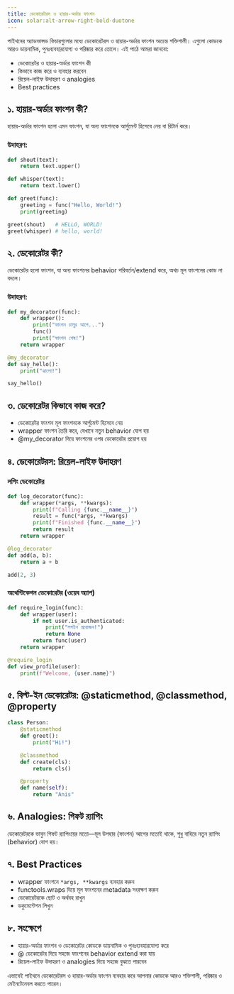 ```yaml
---
title: ডেকোরেটরস ও হায়ার-অর্ডার ফাংশন
icon: solar:alt-arrow-right-bold-duotone
---
```


পাইথনের অ্যাডভান্সড ফিচারগুলোর মধ্যে ডেকোরেটরস ও হায়ার-অর্ডার ফাংশন অত্যন্ত শক্তিশালী। এগুলো কোডকে আরও ডায়নামিক, পুনঃব্যবহারযোগ্য ও পরিষ্কার করে তোলে। এই পাঠে আমরা জানবো:
- ডেকোরেটর ও হায়ার-অর্ডার ফাংশন কী
- কিভাবে কাজ করে ও ব্যবহার করবেন
- রিয়েল-লাইফ উদাহরণ ও analogies
- Best practices

## ১. হায়ার-অর্ডার ফাংশন কী?

হায়ার-অর্ডার ফাংশন হলো এমন ফাংশন, যা অন্য ফাংশনকে আর্গুমেন্ট হিসেবে নেয় বা রিটার্ন করে।

### উদাহরণ:
```python
def shout(text):
    return text.upper()

def whisper(text):
    return text.lower()

def greet(func):
    greeting = func("Hello, World!")
    print(greeting)

greet(shout)   # HELLO, WORLD!
greet(whisper) # hello, world!
```

## ২. ডেকোরেটর কী?

ডেকোরেটর হলো ফাংশন, যা অন্য ফাংশনের behavior পরিবর্তন/extend করে, অথচ মূল ফাংশনের কোড না বদলে।

### উদাহরণ:
```python
def my_decorator(func):
    def wrapper():
        print("ফাংশন চালুর আগে...")
        func()
        print("ফাংশন শেষ!")
    return wrapper

@my_decorator
def say_hello():
    print("হ্যালো!")

say_hello()
```

## ৩. ডেকোরেটর কিভাবে কাজ করে?

- ডেকোরেটর ফাংশন মূল ফাংশনকে আর্গুমেন্ট হিসেবে নেয়
- wrapper ফাংশন তৈরি করে, যেখানে নতুন behavior যোগ হয়
- @my_decorator দিয়ে ফাংশনের ওপর ডেকোরেটর প্রয়োগ হয়

## ৪. ডেকোরেটরস: রিয়েল-লাইফ উদাহরণ

### লগিং ডেকোরেটর
```python
def log_decorator(func):
    def wrapper(*args, **kwargs):
        print(f"Calling {func.__name__}")
        result = func(*args, **kwargs)
        print(f"Finished {func.__name__}")
        return result
    return wrapper

@log_decorator
def add(a, b):
    return a + b

add(2, 3)
```

### অথেন্টিকেশন ডেকোরেটর (ওয়েব অ্যাপ)
```python
def require_login(func):
    def wrapper(user):
        if not user.is_authenticated:
            print("লগইন প্রয়োজন!")
            return None
        return func(user)
    return wrapper

@require_login
def view_profile(user):
    print(f"Welcome, {user.name}")
```

## ৫. বিল্ট-ইন ডেকোরেটর: @staticmethod, @classmethod, @property

```python
class Person:
    @staticmethod
    def greet():
        print("Hi!")

    @classmethod
    def create(cls):
        return cls()

    @property
    def name(self):
        return "Anis"
```

## ৬. Analogies: গিফট র‍্যাপিং

ডেকোরেটরকে ভাবুন গিফট র‍্যাপিংয়ের মতো—মূল উপহার (ফাংশন) আগের মতোই থাকে, শুধু বাহিরে নতুন র‍্যাপিং (behavior) যোগ হয়।

## ৭. Best Practices

- wrapper ফাংশনে `*args, **kwargs` ব্যবহার করুন
- functools.wraps দিয়ে মূল ফাংশনের metadata সংরক্ষণ করুন
- ডেকোরেটরকে ছোট ও অর্থবহ রাখুন
- ডকুমেন্টেশন লিখুন

## ৮. সংক্ষেপে

- হায়ার-অর্ডার ফাংশন ও ডেকোরেটর কোডকে ডায়নামিক ও পুনঃব্যবহারযোগ্য করে
- @ ডেকোরেটর দিয়ে সহজে ফাংশনের behavior extend করা যায়
- রিয়েল-লাইফ উদাহরণ ও analogies দিয়ে সহজে বুঝতে পারবেন

এভাবেই পাইথনে ডেকোরেটরস ও হায়ার-অর্ডার ফাংশন ব্যবহার করে আপনার কোডকে আরও শক্তিশালী, পরিষ্কার ও মেইনটেনেবল করতে পারেন।
